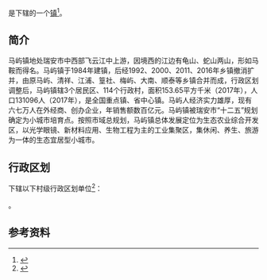 {{中国乡级行政区|33/03/81/116/000}}

'''{{PAGENAMEBASE}}'''是{{PRC admin/fullname|33/03/81/116/000|3}}下辖的一个[[行政建制镇|镇]]<ref>{{PRC admin/ref sgc|{{PRC admin/parent|33/03/81/116/000}}}}</ref>。

== 简介 ==
{{PAGENAMEBASE}}马屿镇地处瑞安市中西部飞云江中上游，因境西的江边有龟山、蛇山两山，形如马鞍而得名。马屿镇于1984年建镇，后经1992、2000、2011、2016年乡镇撤消扩并，由原马屿、清祥、江浦、篁社、梅屿、大南、顺泰等乡镇合并而成，行政区划调整后，马屿镇辖3个居民区、114个行政村，面积153.65平方千米（2017年），人口131096人（2017年），是全国重点镇、省中心镇。马屿人经济实力雄厚，现有六七万人在外经商、创办企业，年销售额数百亿元。马屿镇被瑞安市“十二五”规划确定为小城市培育点。按照市域总规划，马屿镇总体发展定位为生态农业综合开发区，以光学眼镜、新材料应用、生物工程为主的工业集聚区，集休闲、养生、旅游为一体的生态宜居型小城市。

== 行政区划 ==
{{PAGENAMEBASE}}下辖以下村级行政区划单位<ref>{{PRC admin/ref sgc|33/03/81/116/000}}</ref>：

{{PRC admin/children|33/03/81/116/000}}。

== 参考资料 ==
{{reflist}}

{{浙江行政区划小作品}}
{{PRC admin/navcat|33/03/81/116/000}}